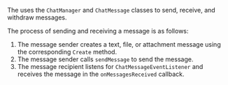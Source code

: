 <PlatformWrapper platform="react-native">

The <Vg k="CHAT_SDK"/> uses the `ChatManager` and `ChatMessage` classes to send, receive, and withdraw messages.

The process of sending and receiving a message is as follows:

1. The message sender creates a text, file, or attachment message using the corresponding `Create` method.
2. The message sender calls `sendMessage` to send the message.
3. The message recipient listens for `ChatMessageEventListener` and receives the message in the `onMessagesReceived` callback.

</PlatformWrapper>